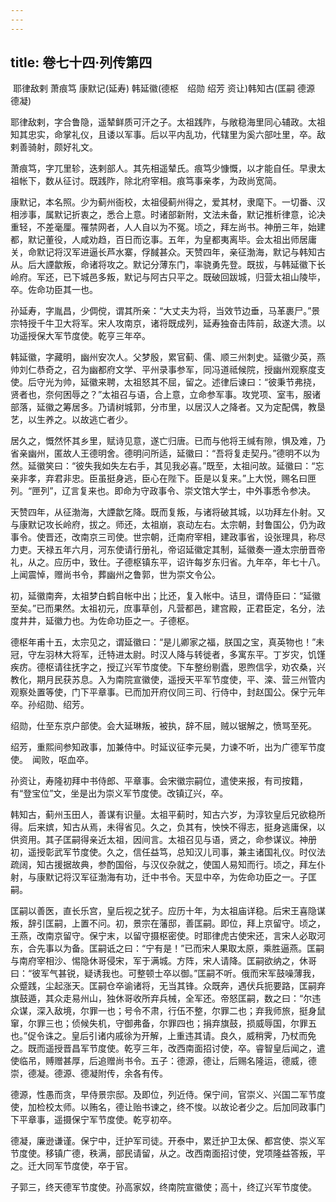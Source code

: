```yaml
---
---
---
```

title: 卷七十四·列传第四
---

 耶律敌剌 萧痕笃 康默记(延寿) 韩延徽(德枢　绍勋 绍芳 资让)韩知古(匡嗣 德源 德凝)

耶律敌剌，字合鲁隐，遥辇鲜质可汗之子。太祖践阼，与敞稳海里同心辅政。太祖知其忠实，命掌礼仪，且诿以军事。后以平内乱功，代辖里为奚六部吐里，卒。敌剌善骑射，颇好礼文。

萧痕笃，字兀里轸，迭剌部人。其先相遥辇氏。痕笃少慷慨，以才能自任。早隶太祖帐下，数从征讨。既践阼，除北府宰相。痕笃事亲孝，为政尚宽简。

康默记，本名照。少为蓟州衙校，太祖侵蓟州得之，爱其材，隶麾下。一切番、汉相涉事，属默记折衷之，悉合上意。时诸部新附，文法未备，默记推析律意，论决重轻，不差毫厘。罹禁网者，人人自以为不冤。顷之，拜左尚书。神册三年，始建都，默记董役，人咸劝趋，百日而讫事。五年，为皇都夷离毕。会太祖出师居庸关，命默记将汉军进逼长芦水寨，俘馘甚众。天赞四年，亲征渤海，默记与韩知古从。后大諲歙叛，命诸将攻之。默记分薄东门，率骁勇先登。既拔，与韩延徽下长岭府。军还，已下城邑多叛，默记与阿古只平之。既破回跋城，归营太祖山陵毕，卒。佐命功臣其一也。

孙延寿，字胤昌，少倜傥，谓其所亲：“大丈夫为将，当效节边垂，马革裹尸。”景宗特授千牛卫大将军。宋人攻南京，诸将既成列，延寿独奋击阵前，敌遂大溃。以功遥授保大军节度使。乾亨三年卒。

韩延徽，字藏明，幽州安次人。父梦殷，累官蓟、儒、顺三州刺史。延徽少英，燕帅刘仁恭奇之，召为幽都府文学、平州录事参军，同冯道祗候院，授幽州观察度支使。后守光为帅，延徽来聘，太祖怒其不屈，留之。述律后谏曰：“彼秉节弗挠，贤者也，奈何困辱之？”太祖召与语，合上意，立命参军事。攻党项、室韦，服诸部落，延徽之筹居多。乃请树城郭，分市里，以居汉人之降者。又为定配偶，教垦艺，以生养之。以故逃亡者少。

居久之，慨然怀其乡里，赋诗见意，遂亡归唐。已而与他将王缄有隙，惧及难，乃省亲幽州，匿故人王德明舍。德明问所适，延徽曰：“吾将复走契丹。”德明不以为然。延徽笑曰：“彼失我如失左右手，其见我必喜。”既至，太祖问故。延徽曰：“忘亲非孝，弃君非忠。臣虽挺身逃，臣心在陛下。臣是以复来。”上大悦，赐名曰匣列。“匣列”，辽言复来也。即命为守政事令、崇文馆大学士，中外事悉令参决。

天赞四年，从征渤海，大諲歙乞降。既而复叛，与诸将破其城，以功拜左仆射。又与康默记攻长岭府，拔之。师还，太祖崩，哀动左右。太宗朝，封鲁国公，仍为政事令。使晋还，改南京三司使。世宗朝，迁南府宰相，建政事省，设张理具，称尽力吏。天禄五年六月，河东使请行册礼，帝诏延徽定其制，延徽奏一遵太宗册晋帝礼，从之。应历中，致仕。子德枢镇东平，诏许每岁东归省。九年卒，年七十八。上闻震悼，赠尚书令，葬幽州之鲁郭，世为崇文令公。

初，延徽南奔，太祖梦白鹤自帐中出；比还，复入帐中。诘旦，谓侍臣曰：“延徽至矣。”已而果然。太祖初元，庶事草创，凡营都邑，建宫殿，正君臣定，名分，法度井井，延徽力也。为佐命功臣之一。子德枢。

德枢年甫十五，太宗见之，谓延徽曰：“是儿卿家之福，朕国之宝，真英物也！”未冠，守左羽林大将军，迁特进太尉。时汉人降与转徙者，多寓东平。丁岁灾，饥馑疾疠。德枢请往抚字之，授辽兴军节度使。下车整纷剔蠹，恩煦信孚，劝农桑，兴教化，期月民获苏息。入为南院宣徽使，遥授天平军节度使，平、滦、营三州管内观察处置等使，门下平章事。已而加开府仪同三司、行侍中，封赵国公。保宁元年卒。孙绍勋、绍芳。

绍勋，仕至东京户部使。会大延琳叛，被执，辞不屈，贼以锯解之，愤骂至死。

绍芳，重熙间参知政事，加兼侍中。时延议征李元昊，力谏不听，出为广德军节度使。　闻败，呕血卒。

孙资让，寿隆初拜中书侍郎、平章事。会宋徽宗嗣位，遣使来报，有司按籍，有“登宝位”文，坐是出为崇义军节度使。改镇辽兴，卒。

韩知古，蓟州玉田人，善谋有识量。太祖平蓟时，知古六岁，为淳钦皇后兄欲稳所得。后来嫔，知古从焉，未得省见。久之，负其有，怏怏不得志，挺身逃庸保，以供资用。其子匡嗣得亲近太祖，因间言。太祖召见与语，贤之，命参谋议。神册初，遥授彰武军节度使。久之，信任益笃，总知汉儿司事，兼主诸国礼仪。时仪法疏阔，知古援据故典，参酌国俗，与汉仪杂就之，使国人易知而行。顷之，拜左仆射，与康默记将汉军征渤海有功，迁中书令。天显中卒，为佐命功臣之一。子匡嗣。

匡嗣以善医，直长乐宫，皇后视之犹子。应历十年，为太祖庙详稳。后宋王喜隐谋叛，辞引匡嗣，上置不问。初，景宗在藩邸，善匡嗣。即位，拜上京留守。顷之，王燕，改南京留守。保宁末，以留守摄枢密使。时耶律虎古使宋还，言宋人必取河东，合先事以为备。匡嗣诋之曰：“宁有是！”已而宋人果取太原，乘胜逼燕。匡嗣与南府宰相沙、惕隐休哥侵宋，军于满城。方阵，宋人请降。匡嗣欲纳之，休哥曰：“彼军气甚锐，疑诱我也。可整顿士卒以御。”匡嗣不听。俄而宋军鼓噪薄我，众蹙践，尘起涨天。匡嗣仓卒谕诸将，无当其锋。众既奔，遇伏兵扼要路，匡嗣弃旗鼓遁，其众走易州山，独休哥收所弃兵械，全军还。帝怒匡嗣，数之曰：“尔违众谋，深入敌境，尔罪一也；号令不肃，行伍不整，尔罪二也；弃我师旅，挺身鼠窜，尔罪三也；侦候失机，守御弗备，尔罪四也；捐弃旗鼓，损威辱国，尔罪五也。”促令诛之。皇后引诸内戚徐为开解，上重违其请。良久，威稍霁，乃杖而免之。既而遥授晋昌军节度使。乾亨三年，改西南面招讨使，卒。睿智皇后闻之，遣使临吊，赙赠甚厚，后追赠尚书令。五子：德源，德让，后赐名隆运，德威，德崇，德凝。德源、德凝附传，余各有传。

德源，性愚而贪，早侍景宗邸。及即位，列近侍。保宁间，官崇义、兴国二军节度使，加检校太师。以贿名，德让贻书谏之，终不悛。以故论者少之。后加同政事门下平章事，遥摄保宁军节度使。乾亨初卒。

德凝，廉逊谦谨。保宁中，迁护军司徒。开泰中，累迁护卫太保、都宫使、崇义军节度使。移镇广德，秩满，部民请留，从之。改西南面招讨使，党项隆益答叛，平之。迁大同军节度使，卒于官。

子郭三，终天德军节度使。孙高家奴，终南院宣徽使；高十，终辽兴军节度使。

